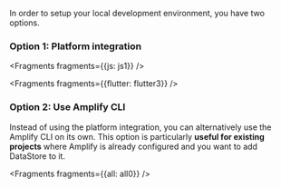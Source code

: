 In order to setup your local development environment, you have two options.

### Option 1: Platform integration


<Fragments fragments={{js: js1}} />


<Fragments fragments={{flutter: flutter3}} />

### Option 2: Use Amplify CLI

Instead of using the platform integration, you can alternatively use the Amplify CLI on its own. This option is particularly **useful for existing projects** where Amplify is already configured and you want to add DataStore to it.


<Fragments fragments={{all: all0}} />